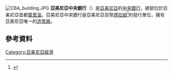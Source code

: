 [[File:CBA_building.JPG|thumb]]
'''亞美尼亞中央銀行'''（{{lang-hy|Հայաստանի Հանրապետության Կենտրոնական Բանկ}}）是[[亞美尼亞|亞美尼亞]]的[[中央銀行|中央銀行]]，總部位於亞美尼亞首都[[葉里溫|葉里溫]]。亞美尼亞中央銀行是亞美尼亞貨幣[[亞美尼亞德拉姆|德拉姆]]<ref>{{cite web |url=http://www.afi-global.org/about-afi/members |title=AFI members |publisher=AFI Global |date=2011-10-10 |accessdate=2012-02-23 |deadurl=yes |archiveurl=https://web.archive.org/web/20120220141606/http://www.afi-global.org/about-afi/members |archivedate=2012-02-20 }}</ref>的發行單位，擁有亞美尼亞唯一的[[造幣廠|造幣廠]]。
==參考資料==
{{Reflist}}
[[Category:亞美尼亞經濟|Category:亞美尼亞經濟]]